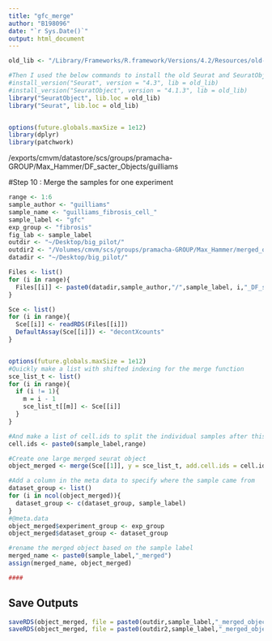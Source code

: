 ```yaml
---
title: "gfc_merge"
author: "B198096"
date: "`r Sys.Date()`"
output: html_document
---
```


```r
old_lib <- "/Library/Frameworks/R.framework/Versions/4.2/Resources/old-versions"

#Then I used the below commands to install the old Seurat and SeuratObject 
#install_version("Seurat", version = "4.3", lib = old_lib)
#install_version("SeuratObject", version = "4.1.3", lib = old_lib)
library("SeuratObject", lib.loc = old_lib)
library("Seurat", lib.loc = old_lib)


options(future.globals.maxSize = 1e12)
library(dplyr)
library(patchwork)
```

/exports/cmvm/datastore/scs/groups/pramacha-GROUP/Max_Hammer/DF_sacter_Objects/guilliams

#Step 10 : Merge the samples for one experiment  
```r
range <- 1:6
sample_author <- "guilliams"
sample_name <- "guilliams_fibrosis_cell_"
sample_label <- "gfc"
exp_group <- "fibrosis"
fig_lab <- sample_label
outdir <- "~/Desktop/big_pilot/"
outdir2 <- "/Volumes/cmvm/scs/groups/pramacha-GROUP/Max_Hammer/merged_objects/"
datadir <- "~/Desktop/big_pilot/"

Files <- list()
for (i in range){
  Files[[i]] <- paste0(datadir,sample_author,"/",sample_label, i,"_DF_scater_object.rds")
}

Sce <- list()
for (i in range){
  Sce[[i]] <- readRDS(Files[[i]])
  DefaultAssay(Sce[[i]]) <- "decontXcounts"
}


options(future.globals.maxSize = 1e12)
#Quickly make a list with shifted indexing for the merge function
sce_list_t <- list()
for (i in range){
  if (i != 1){
    m = i - 1
    sce_list_t[[m]] <- Sce[[i]]
  }
}

#And make a list of cell.ids to split the individual samples after this step
cell.ids <- paste0(sample_label,range)

#Create one large merged seurat object
object_merged <- merge(Sce[[1]], y = sce_list_t, add.cell.ids = cell.ids, project = paste0(sample_label,"_merged"))

#Add a column in the meta data to specify where the sample came from 
dataset_group <- list()
for (i in ncol(object_merged)){
  dataset_group <- c(dataset_group, sample_label)
}
#@meta.data
object_merged$experiment_group <- exp_group
object_merged$dataset_group <- dataset_group

#rename the merged object based on the sample label
merged_name <- paste0(sample_label,"_merged")
assign(merged_name, object_merged)

####

```

## Save Outputs
```r
saveRDS(object_merged, file = paste0(outdir,sample_label,"_merged_object.rds"))
saveRDS(object_merged, file = paste0(outdir2,sample_label,"_merged_object.rds"))
```

